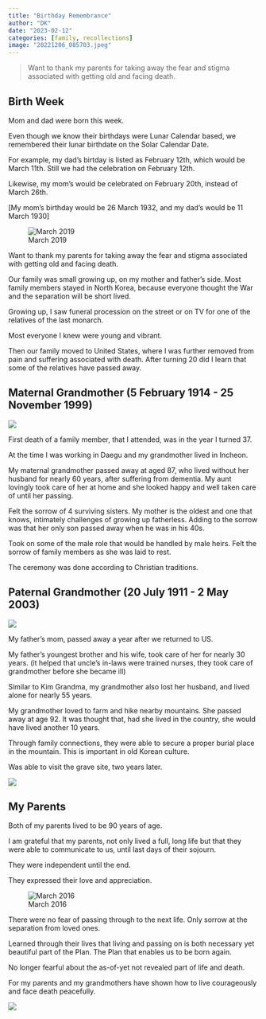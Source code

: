 ```yaml
---
title: "Birthday Remembrance"
author: "DK"
date: "2023-02-12"
categories: [family, recollections]
image: "20221206_085703.jpeg"
---
```


> Want to thank my parents for taking away the fear and stigma associated with getting old and facing death.

## Birth Week

Mom and dad were born this week.

Even though we know their birthdays were Lunar Calendar based, we remembered their lunar birthdate on the Solar Calendar Date.

For example, my dad's birtday is listed as February 12th, which would be March 11th.
Still we had the celebration on February 12th.

Likewise, my mom's would be celebrated on February 20th, instead of March 26th.

[My mom's birthday would be 26 March 1932, and my dad's would be 11 March 1930]

![March 2019](IMG_0510.JPG)

Want to thank my parents for taking away the fear and stigma associated with getting old and facing death.

Our family was small growing up, on my mother and father's side.
Most family members stayed in North Korea, because everyone thought the War and the separation will be short lived.

Growing up, I saw funeral procession on the street or on TV for one of the relatives of the last monarch.

Most everyone I knew were young and vibrant.

Then our family moved to United States, where I was further removed from pain and suffering associated with death.
After turning 20 did I learn that some of the relatives have passed away.

## Maternal Grandmother (5 February 1914 - 25 November 1999)

![](kim_granma.JPG)

First death of a family member, that I attended, was in the year I turned 37.

At the time I was working in Daegu and my grandmother lived in Incheon.

My maternal grandmother passed away at aged 87, who lived without her husband for nearly 60 years, after suffering from dementia.
My aunt lovingly took care of her at home and she looked happy and well taken care of until her passing.

Felt the sorrow of 4 surviving sisters.
My mother is the oldest and one that knows, intimately challenges of growing up fatherless.
Adding to the sorrow was that her only son passed away when he was in his 40s.

Took on some of the male role that would be handled by male heirs.
Felt the sorrow of family members as she was laid to rest.

The ceremony was done according to Christian traditions.

## Paternal Grandmother (20 July 1911 - 2 May 2003)

![](kang_granma.JPG)

My father's mom, passed away a year after we returned to US.

My father's youngest brother and his wife, took care of her for nearly 30 years.
(it helped that uncle's in-laws were trained nurses, they took care of grandmother before she became ill)

Similar to Kim Grandma, my grandmother also lost her husband, and lived alone for nearly 55 years.

My grandmother loved to farm and hike nearby mountains.
She passed away at age 92.
It was thought that, had she lived in the country, she would have lived another 10 years.

Through family connections, they were able to secure a proper burial place in the mountain.
This is important in old Korean culture.

Was able to visit the grave site, two years later.

![](IMG_0707.JPG)

## My Parents

Both of my parents lived to be 90 years of age.

I am grateful that my parents, not only lived a full, long life but that they were able to communicate to us, until last days of their sojourn.

They were independent until the end.

They expressed their love and appreciation.

![March 2016](IMG_0742.JPG)

There were no fear of passing through to the next life.
Only sorrow at the separation from loved ones.

Learned through their lives that living and passing on is both necessary yet beautiful part of the Plan.
The Plan that enables us to be born again.

No longer fearful about the as-of-yet not revealed part of life and death.

For my parents and my grandmothers have shown how to live courageously and face death peacefully.

![](IMG_7159.JPG)